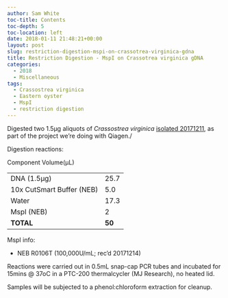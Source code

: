 ```yaml
---
author: Sam White
toc-title: Contents
toc-depth: 5
toc-location: left
date: 2018-01-11 21:48:21+00:00
layout: post
slug: restriction-digestion-mspi-on-crassotrea-virginica-gdna
title: Restriction Digestion - MspI on Crassotrea virginica gDNA
categories:
  - 2018
  - Miscellaneous
tags:
  - Crassostrea virginica
  - Eastern oyster
  - MspI
  - restriction digestion
---
```


Digested two 1.5μg aliquots of _Crassostrea virginica_ [isolated 20171211](https://robertslab.github.io/sams-notebook/posts/2017/2017-12-11-dna-isolation-quantification-crassotrea-virginica-mantle-gdna/), as part of the project we're doing with Qiagen./

Digestion reactions:

<table >

<tr >
  Component
  Volume(μL)
</tr>

<tbody >
<tr >
  
<td >DNA (1.5μg)
</td>
  
<td >25.7
</td>
</tr>
<tr >
  
<td >10x CutSmart Buffer (NEB)
</td>
  
<td >5.0
</td>
</tr>
<tr >
  
<td >Water
</td>
  
<td >17.3
</td>
</tr>
<tr >
  
<td >MspI (NEB)
</td>
  
<td >2
</td>
</tr>
<tr >
  
<td >**TOTAL**
</td>
  
<td >**50**
</td>
</tr>
</tbody>
</table>

MspI info:





  * NEB R0106T (100,000U/mL; rec'd 20171214)



Reactions were carried out in 0.5mL snap-cap PCR tubes and incubated for 15mins @ 37oC in a PTC-200 thermalcycler (MJ Research), no heated lid.

Samples will be subjected to a phenol:chloroform extraction for cleanup.
